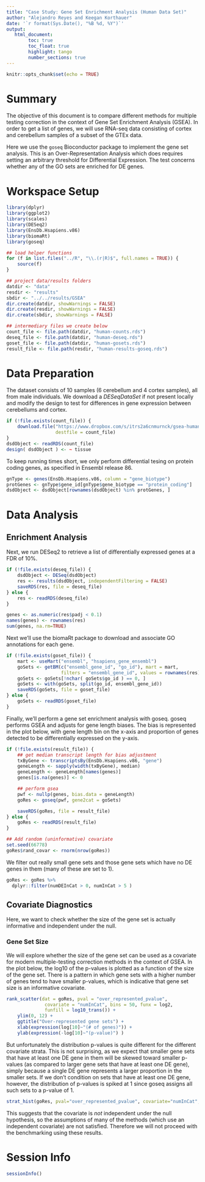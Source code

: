 ```yaml
---
title: "Case Study: Gene Set Enrichment Analysis (Human Data Set)"
author: "Alejandro Reyes and Keegan Korthauer"
date: '`r format(Sys.Date(), "%B %d, %Y")`'
output: 
   html_document:
        toc: true
        toc_float: true
        highlight: tango
        number_sections: true
---
```


```r
knitr::opts_chunk$set(echo = TRUE)
```

# Summary

The objective of this document is to compare different methods for multiple testing correction in the context of Gene Set Enrichment Analysis (GSEA). In order to get a list of genes, we will use RNA-seq data consisting of cortex and cerebellum samples of a subset of the GTEx data. 

Here we use the `goseq` Bioconductor package to implement the gene set analysis. This is 
an Over-Representation Analysis which does requires setting an arbitrary threshold
for Differential Expression. The test concerns whether any of the GO sets are enriched
for DE genes.

# Workspace Setup

```r
library(dplyr)
library(ggplot2)
library(scales)
library(DESeq2)
library(EnsDb.Hsapiens.v86)
library(biomaRt)
library(goseq)

## load helper functions
for (f in list.files("../R", "\\.(r|R)$", full.names = TRUE)) {
    source(f)
}

## project data/results folders
datdir <- "data"
resdir <- "results"
sbdir <- "../../results/GSEA"
dir.create(datdir, showWarnings = FALSE)
dir.create(resdir, showWarnings = FALSE)
dir.create(sbdir, showWarnings = FALSE)

## intermediary files we create below
count_file <- file.path(datdir, "human-counts.rds")
deseq_file <- file.path(datdir, "human-deseq.rds")
goset_file <- file.path(datdir, "human-gosets.rds")
result_file <- file.path(resdir, "human-results-goseq.rds")
```

# Data Preparation

The dataset consists of 10 samples (6 cerebellum and 4 cortex samples), all from male individuals. We download a *DESeqDataSet* if not present locally and modify the design to test for differences in gene expression between cerebellums and cortex.
	    
```r
if (!file.exists(count_file)) {
    download.file("https://www.dropbox.com/s/itrs2a6cnmurnck/gsea-human-counts.rds?dl=1",
                  destfile = count_file)
}
dsdObject <- readRDS(count_file)
design( dsdObject ) <- ~ tissue
```

To keep running times short, we only perform differential tesing on protein coding genes, as specified in Ensembl release 86. 

```r
gnType <- genes(EnsDb.Hsapiens.v86, column = "gene_biotype")
protGenes <- gnType$gene_id[gnType$gene_biotype == "protein_coding"]
dsdObject <- dsdObject[rownames(dsdObject) %in% protGenes, ]
```

# Data Analysis

## Enrichment Analysis

Next, we run DESeq2 to retrieve a list of differentially expressed genes at a FDR of 10%. 

```r
if (!file.exists(deseq_file)) {
    dsdObject <- DESeq(dsdObject)
    res <- results(dsdObject, independentFiltering = FALSE)
    saveRDS(res, file = deseq_file)
} else {
    res <- readRDS(deseq_file)
}

genes <- as.numeric(res$padj < 0.1)
names(genes) <- rownames(res)
sum(genes, na.rm=TRUE)
```

Next we’ll use the biomaRt package to download and associate GO annotations for each gene. 

```r
if (!file.exists(goset_file)) {
    mart <- useMart("ensembl", "hsapiens_gene_ensembl")
    goSets <- getBM(c("ensembl_gene_id", "go_id"), mart = mart,
                    filters = "ensembl_gene_id", values = rownames(res))
    goSets <- goSets[!nchar( goSets$go_id ) == 0, ]
    goSets <- with(goSets, split(go_id, ensembl_gene_id))
    saveRDS(goSets, file = goset_file)
} else {
    goSets <- readRDS(goset_file)
}
```

Finally, we’ll perform a gene set enrichment analysis with goseq. goseq performs GSEA and adjusts for gene length biases. The bias is represented in the plot below, with gene length bin on the x-axis and proportion of genes detected to be differentially expressed on the y-axis.

```r
if (!file.exists(result_file)) {
    ## get median transcript length for bias adjustment
    txByGene <- transcriptsBy(EnsDb.Hsapiens.v86, "gene")
    geneLength <- sapply(width(txByGene), median)
    geneLength <- geneLength[names(genes)]
    genes[is.na(genes)] <- 0

    ## perform gsea
    pwf <- nullp(genes, bias.data = geneLength)
    goRes <- goseq(pwf, gene2cat = goSets)

    saveRDS(goRes, file = result_file)
} else {
    goRes <- readRDS(result_file)
}

## Add random (uninformative) covariate
set.seed(66778)
goRes$rand_covar <- rnorm(nrow(goRes))

```

We filter out really small gene sets and those gene sets which have no DE genes
in them (many of these are set to 1).

```r
goRes <- goRes %>%
  dplyr::filter(numDEInCat > 0, numInCat > 5 )
```

## Covariate Diagnostics

Here, we want to check whether the size of the gene set is actually informative and 
independent under the null.

### Gene Set Size

We will explore whether the size of the gene set can be used as a covariate for modern multiple-testing correction methods in the context of GSEA. In the plot below, the log10 of the p-values is plotted as a function of the size of the gene set. There is a pattern in which gene sets with a higher number of genes tend to have smaller p-values, which is indicative that gene set size is an informative covariate. 

```r
rank_scatter(dat = goRes, pval = "over_represented_pvalue", 
              covariate = "numInCat", bins = 50, funx = log2, 
              funfill = log10_trans()) +
    ylim(0, 12) +
    ggtitle("Over-represented gene sets") +
    xlab(expression(log[10]~"(# of genes)")) +
    ylab(expression(-log[10]~"(p-value)") ) 
```

But unfortunately the distribution 
p-values is quite different for the different covariate strata. This is not surprising, as
we expect that smaller gene sets that have at least one DE gene in them will be skewed 
toward smaller p-values (as compared to larger gene sets that have at least one DE gene), 
simply because a single DE gene represents a larger proportion in the smaller sets.
If we don't condition on sets that have at least one DE gene, however, the distribution 
of p-values is spiked at 1 since goseq assigns all such sets to a p-value of 1.

```r
strat_hist(goRes, pval="over_represented_pvalue", covariate="numInCat", maxy=7)
```

This suggests that
the covariate is *not* independent under the null hypothesis, so the assumptions
of many of the methods (which use an independent covariate) are not satisfied. 
Therefore we will not proceed with the benchmarking using these results.


# Session Info

```r
sessionInfo()
```
